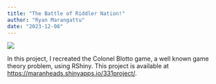 ```yaml
---
title: "The Battle of Riddler Nation!"
author: "Ryan Marangattu"
date: "2023-12-08"
---
```


![](images/riddlerscreenshot.png)

In this project, I recreated the Colonel Blotto game, a well known game theory problem, using RShiny. This project is available at <https://maranheads.shinyapps.io/331project/>.

